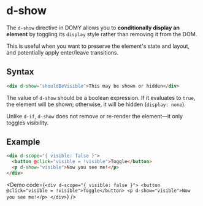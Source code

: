 
# d-show

The `d-show` directive in DOMY allows you to **conditionally display an element** by toggling its `display` style rather than removing it from the DOM.

This is useful when you want to preserve the element's state and layout, and potentially apply enter/leave transitions.

## Syntax

```html
<div d-show="shouldBeVisible">This may be shown or hidden</div>
```

The value of `d-show` should be a boolean expression. If it evaluates to `true`, the element will be shown; otherwise, it will be hidden (`display: none`).

Unlike `d-if`, `d-show` does not remove or re-render the element—it only toggles visibility.

## Example

```html
<div d-scope="{ visible: false }">
  <button @click="visible = !visible">Toggle</button>
  <p d-show="visible">Now you see me!</p>
</div>
```

<Demo
  code={`
    <div d-scope="{ visible: false }">
        <button @click="visible = !visible">Toggle</button>
        <p d-show="visible">Now you see me!</p>
    </div>
  `}
/>
